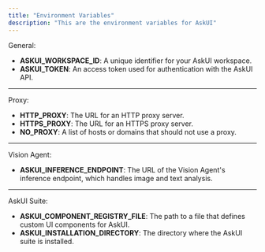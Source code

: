 ```yaml
---
title: "Environment Variables"
description: "This are the environment variables for AskUI"
---
```



General:

- **ASKUI_WORKSPACE_ID**: A unique identifier for your AskUI workspace.
- **ASKUI_TOKEN**: An access token used for authentication with the AskUI API.

---

Proxy:

- **HTTP_PROXY**: The URL for an HTTP proxy server.
- **HTTPS_PROXY**: The URL for an HTTPS proxy server.
- **NO_PROXY**: A list of hosts or domains that should not use a proxy.

---

Vision Agent:

- **ASKUI_INFERENCE_ENDPOINT**: The URL of the Vision Agent's inference endpoint, which handles image and text analysis.

---

AskUI Suite:

- **ASKUI_COMPONENT_REGISTRY_FILE**: The path to a file that defines custom UI components for AskUI.
- **ASKUI_INSTALLATION_DIRECTORY**: The directory where the AskUI suite is installed.
